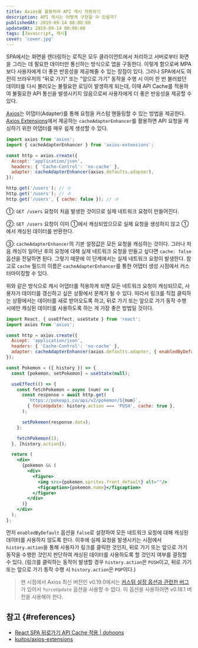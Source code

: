 ```yaml
---
title: Axios를 활용하여 API 캐시 적용하기
description: API 캐시는 어떻게 구현할 수 있을까?
publishedAt: 2019-09-14 00:00:00
updatedAt: 2019-09-14 00:00:00
tags: [Javascript, 캐시]
cover: 'cover.jpg'
---
```


SPA에서는 화면을 렌더링하는 로직은 모두 클라이언트에서 처리하고 서버로부터 화면을 그리는 데 필요한 데이터만 통신하는 방식으로 앱을 구동한다. 이렇게 함으로써 MPA보다 사용자에게 더 좋은 반응성을 제공해줄 수 있는 장점이 있다. 그러나 SPA에서도 여전히 브라우저의 "뒤로 가기" 또는 "앞으로 가기" 동작을 수행 시 이미 한 번 불러왔던 데이터를 다시 불러오는 불필요한 로딩이 발생하게 되는데, 이때 API Cache를 적용하여 불필요한 API 통신을 발생시키지 않음으로써 사용자에게 더 좋은 반응성을 제공할 수 있다.

[Axios](https://github.com/axios/axios)는 어댑터(Adapter)를 통해 요청을 커스텀 핸들링할 수 있는 방법을 제공한다. [Axios Extensions](https://github.com/kuitos/axios-extensions)에서 제공하는 `cacheAdapterEnhancer`를 활용하면 API 요청을 캐싱하기 위한 어댑터를 매우 쉽게 생성할 수 있다.

```javascript
import axios from 'axios';
import { cacheAdapterEnhancer } from 'axios-extensions';

const http = axios.create({
  Accept: 'application/json',
  headers: { 'Cache-Control': 'no-cache' },
  adapter: cacheAdapterEnhancer(axios.defaults.adapter),
});

http.get('/users'); // ①
http.get('/users'); // ②
http.get('/users', { cache: false }); // ③
```

①: `GET /users` 요청이 처음 발생한 것이므로 실제 네트워크 요청이 만들어진다.

②: `GET /users` 요청이 이미 ①에서 캐싱되었으므로 실제 요청을 생성하지 않고 ①에서 캐싱된 데이터를 반환한다.

③: `cacheAdapterEnhancer`의 기본 설정값은 모든 요청을 캐싱하는 것이다. 그러나 처음 캐싱이 일어난 후의 요청에 대해 실제 네트워크 요청을 만들고 싶다면 `cache: false` 옵션을 전달하면 된다. 그렇기 때문에 이 단계에서는 실제 네트워크 요청이 발생한다. 참고로 `cache` 필드의 이름은 `cacheAdapterEnhancer`를 통한 어댑터 생성 시점에서 커스터마이징할 수 있다.

위와 같은 방식으로 캐시 어댑터를 적용하게 되면 모든 네트워크 요청이 캐싱되므로, 사용자가 데이터를 갱신하고 싶은 상황에서 문제가 될 수 있다. 따라서 링크를 직접 클릭하는 상황에서는 데이터를 새로 받아오도록 하고, 뒤로 가기 또는 앞으로 가기 동작 수행 시에만 캐싱된 데이터를 사용하도록 하는 게 가장 좋은 방법일 것이다.

```jsx
import React, { useEffect, useState } from 'react';
import axios from 'axios';

const http = axios.create({
  Accept: 'application/json',
  headers: { 'Cache-Control': 'no-cache' },
  adapter: cacheAdapterEnhancer(axios.defaults.adapter, { enabledByDefault: false }),
});

const Pokemon = ({ history }) => {
  const [pokemon, setPokemon] = useState(null);

  useEffect(() => {
    const fetchPokemon = async (num) => {
      const response = await http.get(
        `https://pokeapi.co/api/v2/pokemon/${num}`,
        { forceUpdate: history.action === 'PUSH', cache: true },
      );

      setPokemon(response.data);
    };

    fetchPokemon(1);
  }, [history.action]);

  return (
    <div>
      {pokemon && (
        <div>
          <figure>
            <img src={pokemon.sprites.front_default} alt=""/>
            <figcaption>{pokemon.name}</figcaption>
          </figure>
        </div>
      )}
    </div>
  );
};
```

먼저 `enabledByDefault` 옵션을 `false`로 설정하여 모든 네트워크 요청에 대해 캐싱된 데이터를 사용하지 않도록 한다. 이후에 실제 요청을 발생시키는 시점에서 `history.action`을 통해 사용자가 링크를 클릭한 것인지, 뒤로 가기 또는 앞으로 가기 동작을 수행한 것인지 판단하여 캐싱된 데이터를 사용하도록 할 것인지 여부를 결정할 수 있다. (링크를 클릭하는 동작이 발생할 경우 `history.action`은 `PUSH`이고, 뒤로 가기 또는 앞으로 가기 동작 수행 시 `history.action`은 `POP`이다.)

> 현 시점에서 Axios 최신 버전인 v0.19.0에서는 [커스텀 설정 옵션과 관련한 버그](https://github.com/axios/axios/pull/2207)가 있어서 `forceUpdate` 옵션을 사용할 수 없다. 이 옵션을 사용하려면 v0.18.1 버전을 사용해야 한다.

## 참고 {#references}

* [React SPA 뒤로가기 API Cache 적용 | dohoons](https://dohoons.com/blog/1810/)
* [kuitos/axios-extensions](https://github.com/kuitos/axios-extensions)
